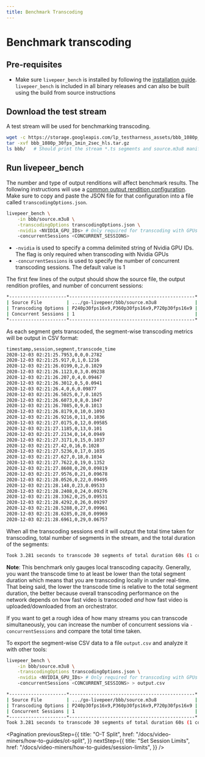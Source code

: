 ```yaml
---
title: Benchmark Transcoding
---
```


# Benchmark transcoding

## Pre-requisites

- Make sure `livepeer_bench` is installed by following the
  [installation guide](https://github.com/livepeer/go-livepeer/blob/master/doc/install.md).
  `livepeer_bench` is included in all binary releases and can also be built
  using the build from source instructions

## Download the test stream

A test stream will be used for benchmarking transcoding.

```bash
wget -c https://storage.googleapis.com/lp_testharness_assets/bbb_1080p_30fps_1min_2sec_hls.tar.gz
tar -xvf bbb_1080p_30fps_1min_2sec_hls.tar.gz
ls bbb/   # Should print the stream *.ts segments and source.m3u8 manifest
```

## Run livepeer_bench

The number and type of output renditions will affect benchmark results. The
following instructions will use a
[common output rendition configuration](https://github.com/livepeer/go-livepeer/blob/master/cmd/livepeer_bench/transcodingOptions.json).
Make sure to copy and paste the JSON file for that configuration into a file
called `transcodingOptions.json`.

```bash
livepeer_bench \
    -in bbb/source.m3u8 \
    -transcodingOptions transcodingOptions.json \
    -nvidia <NVIDIA_GPU_IDs> # Only required for transcoding with GPUs
    -concurrentSessions <CONCURRENT_SESSIONS>
```

- `-nvidia` is used to specify a comma delimited string of Nvidia GPU IDs. The
  flag is only required when transcoding with Nvidia GPUs
- `-concurrentSessions` is used to specify the number of concurrent transcoding
  sessions. The default value is 1

The first few lines of the output should show the source file, the output
rendition profiles, and number of concurrent sessions:

```bash
*---------------------*----------------------------------------------*
| Source File         | .../go-livepeer/bbb/source.m3u8              |
| Transcoding Options | P240p30fps16x9,P360p30fps16x9,P720p30fps16x9 |
| Concurrent Sessions | 1                                            |
*---------------------*----------------------------------------------*
```

As each segment gets transcoded, the segment-wise transcoding metrics will be
output in CSV format:

```bash
timestamp,session,segment,transcode_time
2020-12-03 02:21:25.7953,0,0,0.2782
2020-12-03 02:21:25.917,0,1,0.1216
2020-12-03 02:21:26.0199,0,2,0.1029
2020-12-03 02:21:26.1123,0,3,0.09238
2020-12-03 02:21:26.207,0,4,0.09467
2020-12-03 02:21:26.3012,0,5,0.0941
2020-12-03 02:21:26.4,0,6,0.09877
2020-12-03 02:21:26.5025,0,7,0.1025
2020-12-03 02:21:26.6073,0,8,0.1047
2020-12-03 02:21:26.7085,0,9,0.1013
2020-12-03 02:21:26.8179,0,10,0.1093
2020-12-03 02:21:26.9216,0,11,0.1036
2020-12-03 02:21:27.0175,0,12,0.09585
2020-12-03 02:21:27.1185,0,13,0.101
2020-12-03 02:21:27.2134,0,14,0.0949
2020-12-03 02:21:27.3171,0,15,0.1037
2020-12-03 02:21:27.42,0,16,0.1028
2020-12-03 02:21:27.5236,0,17,0.1035
2020-12-03 02:21:27.627,0,18,0.1034
2020-12-03 02:21:27.7622,0,19,0.1352
2020-12-03 02:21:27.8608,0,20,0.09819
2020-12-03 02:21:27.9576,0,21,0.09678
2020-12-03 02:21:28.0526,0,22,0.09495
2020-12-03 02:21:28.148,0,23,0.09533
2020-12-03 02:21:28.2408,0,24,0.09276
2020-12-03 02:21:28.3362,0,25,0.09531
2020-12-03 02:21:28.4292,0,26,0.09297
2020-12-03 02:21:28.5288,0,27,0.09961
2020-12-03 02:21:28.6285,0,28,0.09969
2020-12-03 02:21:28.6961,0,29,0.06757
```

When all the transcoding sessions end it will output the total time taken for
transcoding, total number of segments in the stream, and the total duration of
the segments:

```bash
Took 3.281 seconds to transcode 30 segments of total duration 60s (1 concurrent sessions)
```

**Note**: This benchmark only gauges local transcoding capacity. Generally, you
want the transcode time to at least be lower than the total segment duration
which means that you are transcoding locally in under real-time. That being
said, the lower the transcode time is relative to the total segment duration,
the better because overall transcoding performance on the network depends on how
fast video is transcoded _and_ how fast video is uploaded/downloaded from an
orchestrator.

If you want to get a rough idea of how many streams you can transcode
simultaneously, you can increase the number of concurrent sessions via
`-concurrentSessions` and compare the total time taken.

To export the segment-wise CSV data to a file `output.csv` and analyze it with
other tools:

```bash
livepeer_bench \
    -in bbb/source.m3u8 \
    -transcodingOptions transcodingOptions.json \
    -nvidia <NVIDIA_GPU_IDs> # Only required for transcoding with GPUs
    -concurrentSessions <CONCURRENT_SESSIONS> > output.csv

*---------------------*----------------------------------------------*
| Source File         | .../go-livepeer/bbb/source.m3u8              |
| Transcoding Options | P240p30fps16x9,P360p30fps16x9,P720p30fps16x9 |
| Concurrent Sessions | 1                                            |
*---------------------*----------------------------------------------*
Took 3.281 seconds to transcode 30 segments of total duration 60s (1 concurrent sessions)
```

<Pagination
  previousStep={{
    title: "O-T Split",
    href: "/docs/video-miners/how-to-guides/ot-split",
  }}
  nextStep={{
    title: "Set Session Limits",
    href: "/docs/video-miners/how-to-guides/session-limits",
  }}
/>
